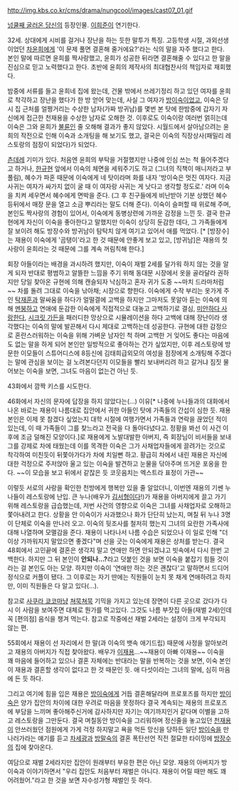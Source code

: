 http://img.kbs.co.kr/cms/drama/nungcool/images/cast07_01.gif

[[넝쿨째 굴러온 당신]]의 등장인물. [[이희준]]이 연기한다.

32세. 상대에게 시비를 걸거나 장난을 하는 듯한 말투가 특징. 고등학생 시절, 과외선생이었던 [[차윤희]]에게 '이 문제 풀면 결혼해 줄거에요?'라는 식의 말을 자주 했다고 한다. 본인 말에 따르면 윤희를 짝사랑했고, 윤희가 성공한 뒤라면 결혼해줄 수 있다고 한 말을 진심으로 믿고 노력했다고 한다. 초반에 윤희의 제작사의 최대협찬사의 책임자로 재회했다.

밤중에 서류를 들고 윤희네 집에 왔는데, 건물 밖에서 쓰레기정리 하고 있던 여자를 윤희로 착각하고 장난을 했다가 한 방 얻어 맞는데, 사실 그 여자가 [[방이숙]]이었고, 이숙은 당시 집 근처를 얼쩡거리는 수상한 남자(가짜 방귀남)를 몇번 본 탓에 한밤중에 갑자기 자신에게 접근한 천재용을 수상한 남자로 오해한 것. 이후로도 이숙이랑 여러번 얽히는데 이숙은 그와 윤희가 [[불륜]]인 줄 오해해 결과가 좋지 않았다. 시월드에서 살아남으려는 윤희의 작전으로 인해 이숙과 소개팅을 해 보기도 했고, 결국은 이숙의 직장상사(패밀리 레스토랑의 점장이 되었다)가 되었다.

[[츤데레]] 기미가 있다. 처음엔 윤희의 부탁을 거절했지만 나중에 인심 쓰는 척 들어주겠다고 하거나, [[한규현]] 앞에서 이숙의 체면을 세워주기도 하고 (그녀의 직책이 매니저라고 부풀림), 혜수가 파혼 때문에 이숙에게 네 탓이라며 화를 내자 '방이숙은 멋진 여자다. 지금 사귀는 여자가 싸가지 없이 굴 때 이 여자랑 사귀는 게 낫다고 생각할 정도로.' 라며 이숙을 치켜 세우면서 혜수에게 면박을 준다. (그 후 친구들에게 비난받아 기분 상했던 혜수 등뒤에서 매장 문을 열고 소금 뿌리라는 말도 더해 준다). 이숙이 슬퍼할 때 위로해 주며, 본인도 짝사랑의 경험이 있어서, 이숙에게 동병상련에 가까운 감정을 느낀 듯. 결국 한규현에게 자신이 이숙을 좋아한다고 말했지만 이숙이 상당히 둔감한 데다, 그 가족들에게 잘 보이려 해도 방장수와 방귀남이 탐탁치 않게 여기고 있어서 애를 먹었다. [* [방장수]는 재용이 이숙에게 '곰탱이'라고 한 것 때문에 안좋게 보고 있고, [방귀남]은 재용의 첫사랑이 윤희라는 것 때문에 그를 계속 꺼림칙해 한다.] 

회장 아들이라는 배경을 과시하려 했지만, 이숙이 재벌 2세를 달가워 하지 않는 것을 알게 되자  반대로 평범하고 알뜰한 느낌을 주기 위해 동대문 시장에서 옷을 골라달라 권하지만 당일 찾아온 규현에 의해 캔슬되자 낙심하고 혼자 귀가 도중 ~~마치 드라마처럼~~ 차를 돌려 그대로 이숙을 낚아채; 시장으로 향한다. 이숙에게 수작 부리는 옷가게 주인 [[탁재훈]]과 말싸움을 하다가 얼떨결에 고백을 하지만 그마저도 못알아 듣는 이숙에 의해 [[멘붕]]하고 연애에 둔감한 이숙에게 직접적으로 대놓고 고백하기로 결심, [[미안하다 사랑한다]], [[시크릿 가든]]을 패러디한 망상으로 시뮬레이션을 하다 고백에 대해 장난이라 생각했다는 이숙의 말에 발끈해서 다시 제대로 고백하는데 성공한다. 규현에 대한 감정으로 혼란스러워하는 이숙을 위해 가벼운 남자인 척 하며 고백한 거 잊어도 좋다는 마음에도 없는 말을 하게 되어 본인만 일방적으로 좋아하는 건가 싶었지만, 이후 레스토랑에 방문한 이모들이 스튜어디스에 8등신에 김태희급외모의 여성을 점장에게 소개팅해 주겠다는 말에 관심을 보이는 걸 노려본다던지 이모들을 빨리 보내버리려 하고 갈거냐 짐짓 물어보는 이숙을 보면, 그녀도 마음이 없는건 아닌 듯.

43화에서 깜짝 키스를 시도한다.

46화에서 자신의 문자에 답장을 하지 않았다는(...) 이유[* 나중에 누나들과의 대화에서 나온 바로는 재용이 나름대로 집안에서 귀한 아들인 탓에 가족들의 간섭이 심한 듯. 재용 본인은 이제 못 참겠다 싶었는지 대학 시절에 여행가면서 가족들과 연락을 끊었던 적이 있는데, 이 때 가족들이 그를 찾느라고 전국을 다 돌아다녔다고. 정황을 봐선 이 사건 이후에 조금 덜해진 모양이다.]로 재용에게 노발대발한 아버지, 즉 회장님이 비서들을 보내 그를 강제로 차에 태웠는데 이를 목격한 이숙은 그가 사채업자들에게 끌려가는 것으로 착각하여 미친듯이 뒤쫓아가다가 차에 치일뻔 하고. 황급히 차에서 내린 재용은 자신에 대한 걱정으로 주저앉아 울고 있는 이숙을 발견하고 눈물을 닦아주며 뜨거운 포옹을 한다. ~~이 모습을 보고 뒤에서 같잖은 듯 코웃음치는 엑스트라 표정이 가관~~ 

이렇듯 서로의 사랑을 확인한 천방에게 행복만 있을 줄 알았더니, 이번엔 재용의 기쎈 누나들이 레스토랑에 난입. 큰 누나(배우가 [[김서형]]이다!)가 재용을 아버지에게 끌고 가기 위해 레스토랑을 급습했는데, 저번 사건의 영향으로 이숙은 그녀를 사채업자로 오해하고 쫓아내려고 한다. 상황을 안 이숙이가 사과했으나 화가 단단히 났는지, 며칠 뒤 누나 3명이 단체로 이숙을 만나러 오고. 이숙의 뒷조사를 철저히 했는지 그녀의 요란한 가족사에 대해 나열하며 모멸감을 준다. 재용이 나타나서 나름 수습은 되었으나 이 일로 인해 "더 이상 가까워지지 말았으면 좋겠다"며 선을 긋는 이숙에게 재용은 상처를 받는다. 결국 48회에서 고민끝에 결혼은 생각지 말고 연애만 하면 안되겠냐고 빗속에서 다시 한번 고백한다. 하지만 그 뒤 본인이 '''안되나...?'''라고 덧붙인 것을 보면 이숙을 붙잡기 힘들 것이라는 걸 본인도 아는 모양. 하지만 이숙이 '연애만 하는 것은 괜찮다'고 말하면서 드디어 정식으로 커플이 됐다. 그 이후로는 자기 딴에는 직원들이 눈치 못 채게 연애하려고 하지만, 이미 직원들은 다 알고 있다(...). 

참고로 [[사쿠라 쿄코]]마냥 [[쳐묵쳐묵]] 기믹을 가지고 있는데 장면이 다른 곳으로 갔다가 다시 이 사람을 보여주면 대체로 뭔가를 먹고있다. 그것도 나름 부잣집 아들(재벌 2세)인데 꼭 [편의점] 음식을 챙겨 먹는다. 참고로 작중에선 재벌 2세라는 설정이 크게 부각되지 않는 편.

55회에서 재용이 선 자리에서 한 말(과 이숙의 뱃속 애기드립) 때문에 사정을 알아보려고 재용의 아버지가 직접 찾아왔다. 배우가 [[이재용]]...~~재용이 아빠 이재용~~ 이숙을 꽤 마음에 들어하고 있으나 결혼 자체에는 반대라는 말을 반복하는 것을 보면, 이숙 본인이 재용과 결혼할 생각이 없다고 한 것 때문인 듯. 애 다섯이라는 그녀의 말에, 심히 마음에 든 듯 하다.


그리고 여기에 힘을 입은 재용은 [[방이숙]]에게 거듭 결혼해달라며 프로포즈를 하지만 [[방이숙]]은 양가 집안의 차이에 대한 우려로 마음을 못정하다 결국 계속되는 재용의 프로포즈에 부담을 느끼며 좋아해주신거에 감사하지만 자기는 여기까지인거 같다며 이별을 고하고 레스토랑을 그만둔다. 결국 며칠동안 방이숙을 그리워하며 정신줄을 놓고있던 [[천재용]]이 안쓰러웠던 점원에게 가게 걱정 하지말고 욕을 먹든 망신을 당하든 일단 [[방이숙]]을 만나러가라는 얘기를 듣고 [[차세광]]과 [[방말숙]]의 결혼 폭탄선언 직전 절묘한 타이밍에 [[방장수]]의 집에 찾아온다.

여담으로 재벌 2세라지만 집안이 원래부터 부유한 편은 아닌 모양. 재용의 아버지가 방이숙과 이야기하면서 "우리 집안도 처음부터 재벌은 아니다. 재용이 어릴 때만 해도 꽤 어려웠어."라고 한 것을 보면 자수성가형 재벌인 듯 하다.
